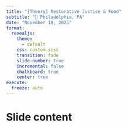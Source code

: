 ```yaml
---
title: "[Theory] Restorative Justice & Food"
subtitle: "📍 Philadelphia, PA"
date: "November 18, 2025"
format: 
  revealjs:
    theme:
      - default
    css: custom.scss
    transition: fade
    slide-number: true
    incremental: false 
    chalkboard: true
    center: true
execute:
  freeze: auto
---
```


# Slide content
